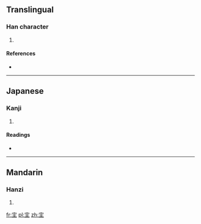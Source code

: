 ==Translingual==

===Han character===
{{Han char|rn=40|rad=宀|as=05|sn=8|four=|canj=十卜土 (JYG)}}

# {{defn|Han|sort=宀05}}

====References====
* {{Han ref|kx=0283.100|dkj=07102|dj=0556.200|hdz=20923.010|uh=5B94|ud=23444}}

----

==Japanese==

===Kanji===
{{ja-kanji|grade=|rs=宀05}}

# {{defn|Japanese|sort=宀05}}

====Readings====
* {{ja-readings|on=[[しゅ]] (shu)|kun=}}

----

==Mandarin==

===Hanzi===
{{cmn-hanzi|pin=[[yuān]] ([[yuan1]]), [[zhǔ]] ([[zhu3]])|wg=yüan<sup>1</sup>, chu<sup>3</sup>}}

# {{defn|Mandarin|sort=宀05}}

[[fr:宔]]
[[pl:宔]]
[[zh:宔]]